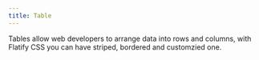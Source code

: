 ```yaml
---
title: Table
---
```


Tables allow web developers to arrange data into rows and columns,
with Flatify CSS you can have striped, bordered and customzied one.
